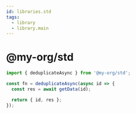 ```yaml
---
id: libraries.std
tags:
  - library
  - library.main
---
```


# @my-org/std

```jsx title="Simple usage"
import { deduplicateAsync } from '@my-org/std';

const fn = deduplicateAsync(async id => {
  const res = await getData(id);

  return { id, res };
});
```
